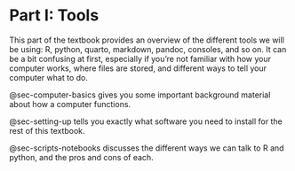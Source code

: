 # Part I: Tools 

This part of the textbook provides an overview of the different tools we will be using: R, python, quarto, markdown, pandoc, consoles, and so on.
It can be a bit confusing at first, especially if you're not familiar with how your computer works, where files are stored, and different ways to tell your computer what to do.

@sec-computer-basics gives you some important background material about how a computer functions.

@sec-setting-up tells you exactly what software you need to install for the rest of this textbook.

@sec-scripts-notebooks discusses the different ways we can talk to R and python, and the pros and cons of each.